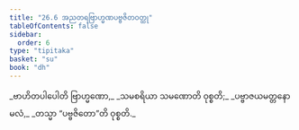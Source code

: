 ```yaml
---
title: "26.6 အညတရဗြာဟ္မဏပဗ္ဗဇိတဝတ္ထု"
tableOfContents: false
sidebar:
  order: 6
type: "tipitaka"
basket: "su"
book: "dh"
---
```



<DynamicBreadcrumb />

<Division number="388" book="dh" e="ch" v="18" p="69">

<Paragraph number="416" type="verses" book="dh">
_ဗာဟိတပါပေါတိ ဗြာဟ္မဏော,_  
_သမစရိယာ သမဏောတိ ဝုစ္စတိ;_  
_ပဗ္ဗာဇယမတ္တနော မလံ,_  
_တသ္မာ “ပဗ္ဗဇိတော”တိ ဝုစ္စတိ._
</Paragraph>
</Division>